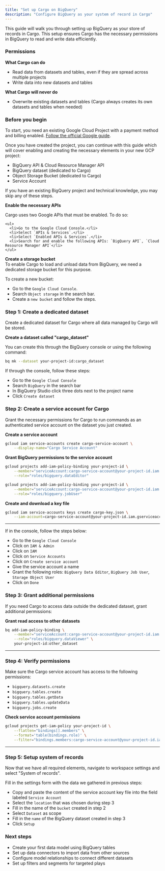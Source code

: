 ```yaml
---
title: "Set up Cargo on BigQuery"
description: "Configure BigQuery as your system of record in Cargo"
---
```


This guide will walk you through setting up BigQuery as your store of records in Cargo. This setup ensures Cargo has the necessary permissions in BigQuery to read and write data efficiently.

### Permissions

**What Cargo can do**

- Read data from datasets and tables, even if they are spread across multiple projects
- Write data into new datasets and tables

**What Cargo will never do**

- Overwrite existing datasets and tables (Cargo always creates its own datasets and tables when needed)

### **Before you begin**

To start, you need an existing Google Cloud Project with a payment method and billing enabled. [<u>Follow the official Google guide</u>](https://developers.google.com/workspace/guides/create-project).

Once you have created the project, you can continue with this guide which will cover enabling and creating the necessary elements in your new GCP project:

- BigQuery API & Cloud Resource Manager API
- BigQuery dataset (dedicated to Cargo)
- Object Storage Bucket (dedicated to Cargo)
- Service Account

If you have an existing BigQuery project and technical knowledge, you may skip any of these steps.

**Enable the necessary APIs**

Cargo uses two Google APIs that must be enabled. To do so:

```
<ul>
  <li>Go to the Google Cloud Console.</li>
  <li>Select `APIs & Services`.</li>
  <li>Select `Enabled APIs & Services`.</li>
  <li>Search for and enable the following APIs: `BigQuery API`, `Cloud Resource Manager API`</li>
</ul>
```

**Create a storage bucket**\
To enable Cargo to load and unload data from BigQuery, we need a dedicated storage bucket for this purpose.

To create a new bucket:

- Go to the `Google Cloud Console`.
- Search `Object storage` in the search bar.
- Create a `new bucket` and follow the steps.

### **Step 1: Create a dedicated dataset**

Create a dedicated dataset for Cargo where all data managed by Cargo will be stored.

**Create a dataset called "cargo_dataset"**

You can create this through the BigQuery console or using the following command:

```bash
bq mk --dataset your-project-id:cargo_dataset
```

If through the console, follow these steps:

- Go to the `Google Cloud Console`
- Search `BigQuery` in the search bar 
- In BigQuery Studio click three dots next to the project name
- Click `Create dataset`

### Step 2: Create a service account for Cargo

Grant the necessary permissions for Cargo to run commands as an authenticated service account on the dataset you just created.

**Create a service account**

```bash
gcloud iam service-accounts create cargo-service-account \
    --display-name="Cargo Service Account"
```

**Grant BigQuery permissions to the service account**

```bash
gcloud projects add-iam-policy-binding your-project-id \
    --member="serviceAccount:cargo-service-account@your-project-id.iam.gserviceaccount.com" \
    --role="roles/bigquery.dataEditor"

gcloud projects add-iam-policy-binding your-project-id \
    --member="serviceAccount:cargo-service-account@your-project-id.iam.gserviceaccount.com" \
    --role="roles/bigquery.jobUser"
```

**Create and download a key file**

```bash
gcloud iam service-accounts keys create cargo-key.json \
    --iam-account=cargo-service-account@your-project-id.iam.gserviceaccount.com
```

---

If in the console, follow the steps below:

- Go to the `Google Cloud Console`
- Click on `IAM & Admin`
- Click on `IAM`
- Click on `Service Accounts`
- Click on `Create service account`
- Give the service account a name
- Grant the following roles: `BigQuery Data Editor`, `BigQuery Job User`, `Storage Object User`
- Click on `Done`

### Step 3: Grant additional permissions

If you need Cargo to access data outside the dedicated dataset, grant additional permissions:

**Grant read access to other datasets**

```bash
bq add-iam-policy-binding \
    --member="serviceAccount:cargo-service-account@your-project-id.iam.gserviceaccount.com" \
    --role="roles/bigquery.dataViewer" \
    your-project-id:other_dataset
```

---

### Step 4: Verify permissions

Make sure the Cargo service account has access to the following permissions:

- `bigquery.datasets.create`
- `bigquery.tables.create`
- `bigquery.tables.getData`
- `bigquery.tables.updateData`
- `bigquery.jobs.create`

**Check service account permissions**

```bash
gcloud projects get-iam-policy your-project-id \
    --flatten="bindings[].members" \
    --format='table(bindings.role)' \
    --filter="bindings.members:cargo-service-account@your-project-id.iam.gserviceaccount.com"
```

---

### Step 5: Setup system of records

Now that we have all required elements, navigate to workspace settings and select "System of records".

Fill in the settings form with the data we gathered in previous steps:

- Copy and paste the content of the service account key file into the field labeled `Service Account`
- Select the `location` that was chosen during step 3
- Fill in the name of the `bucket` created in step 2
- Select `Dataset` as scope
- Fill in the `name` of the BigQuery dataset created in step 3
- Click `Setup`

### Next steps

- Create your first data model using BigQuery tables
- Set up data connectors to import data from other sources
- Configure model relationships to connect different datasets
- Set up filters and segments for targeted plays